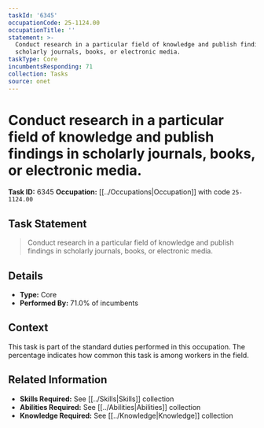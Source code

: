 ```yaml
---
taskId: '6345'
occupationCode: 25-1124.00
occupationTitle: ''
statement: >-
  Conduct research in a particular field of knowledge and publish findings in
  scholarly journals, books, or electronic media.
taskType: Core
incumbentsResponding: 71
collection: Tasks
source: onet
---
```

# Conduct research in a particular field of knowledge and publish findings in scholarly journals, books, or electronic media.

**Task ID:** 6345
**Occupation:** [[../Occupations|Occupation]] with code `25-1124.00`

## Task Statement

> Conduct research in a particular field of knowledge and publish findings in scholarly journals, books, or electronic media.

## Details

- **Type:** Core
- **Performed By:** 71.0% of incumbents

## Context

This task is part of the standard duties performed in this occupation. The percentage indicates how common this task is among workers in the field.

## Related Information

- **Skills Required:** See [[../Skills|Skills]] collection
- **Abilities Required:** See [[../Abilities|Abilities]] collection
- **Knowledge Required:** See [[../Knowledge|Knowledge]] collection
